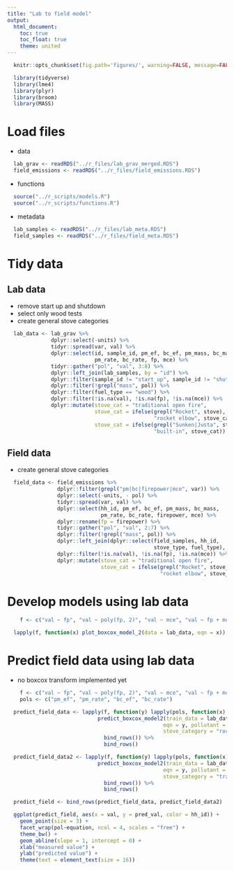 ```yaml
---
title: "Lab to field model"
output:
  html_document:
    toc: true
    toc_float: true
    theme: united
---
```


```r
  knitr::opts_chunk$set(fig.path='figures/', warning=FALSE, message=FALSE, cache=FALSE)
```

```r
  library(tidyverse)
  library(lme4)
  library(plyr)
  library(broom)
  library(MASS)
```

# Load files

* data

```r
  lab_grav <- readRDS("../r_files/lab_grav_merged.RDS")
  field_emissions <- readRDS("../r_files/field_emissions.RDS")
```

* functions

```r
  source("../r_scripts/models.R")
  source("../r_scripts/functions.R")
```

* metadata

```r
  lab_samples <- readRDS("../r_files/lab_meta.RDS")
  field_samples <- readRDS("../r_files/field_meta.RDS")
```

# Tidy data

## Lab data

* remove start up and shutdown
* select only wood tests
* create general stove categories

```r
  lab_data <- lab_grav %>%
              dplyr::select(-units) %>%
              tidyr::spread(var, val) %>% 
              dplyr::select(id, sample_id, pm_ef, bc_ef, pm_mass, bc_mass,
                            pm_rate, bc_rate, fp, mce) %>%
              tidyr::gather("pol", "val", 3:8) %>%
              dplyr::left_join(lab_samples, by = "id") %>%
              dplyr::filter(sample_id != "start_up", sample_id != "shutdown") %>% 
              dplyr::filter(!grepl("mass", pol)) %>%
              dplyr::filter(fuel_type == "wood") %>%
              dplyr::filter(!is.na(val), !is.na(fp), !is.na(mce)) %>%
              dplyr::mutate(stove_cat = "traditional open fire",
                            stove_cat = ifelse(grepl("Rocket", stove),
                                               "rocket elbow", stove_cat),
                            stove_cat = ifelse(grepl("Sunken|Justa", stove),
                                               "built-in", stove_cat))
```

## Field data

* create general stove categories

```r
  field_data <- field_emissions %>%
                dplyr::filter(grepl("pm|bc|firepower|mce", var)) %>%
                dplyr::select(-units, - pol) %>%
                tidyr::spread(var, val) %>%
                dplyr::select(hh_id, pm_ef, bc_ef, pm_mass, bc_mass,
                              pm_rate, bc_rate, firepower, mce) %>%
                dplyr::rename(fp = firepower) %>%
                tidyr::gather("pol", "val", 2:7) %>%
                dplyr::filter(!grepl("mass", pol)) %>%
                dplyr::left_join(dplyr::select(field_samples, hh_id,
                                               stove_type, fuel_type), by = "hh_id") %>%
                dplyr::filter(!is.na(val), !is.na(fp), !is.na(mce)) %>%
                dplyr::mutate(stove_cat = "traditional open fire",
                              stove_cat = ifelse(grepl("Rocket", stove_type),
                                                 "rocket elbow", stove_cat))
```

# Develop models using lab data

```r
    f <- c("val ~ fp", "val ~ poly(fp, 2)", "val ~ mce", "val ~ fp + mce + fp*mce")
```

```r
  lapply(f, function(x) plot_boxcox_model_2(data = lab_data, eqn = x))
```

# Predict field data using lab data

* no boxcox transform implemented yet

```r
    f <- c("val ~ fp", "val ~ poly(fp, 2)", "val ~ mce", "val ~ fp + mce + fp*mce")
    pols <- c("pm_ef", "pm_rate", "bc_ef", "bc_rate")
```

```r
  predict_field_data <- lapply(f, function(y) lapply(pols, function(x)
                             predict_boxcox_model2(train_data = lab_data, test_data = field_data,
                                                  eqn = y, pollutant = x,
                                                  stove_category = "rocket elbow")) %>%
                               bind_rows()) %>%
                               bind_rows() 
```

```r
  predict_field_data2 <- lapply(f, function(y) lapply(pols, function(x)
                             predict_boxcox_model2(train_data = lab_data, test_data = field_data,
                                                  eqn = y, pollutant = x,
                                                  stove_category = "traditional open fire")) %>%
                               bind_rows()) %>%
                               bind_rows() 
```

```r
  predict_field <- bind_rows(predict_field_data, predict_field_data2)
```

```r
  ggplot(predict_field, aes(x = val, y = pred_val, color = hh_id)) +
    geom_point(size = 3) +
    facet_wrap(pol~equation, ncol = 4, scales = "free") + 
    theme_bw() +
    geom_abline(slope = 1, intercept = 0) + 
    xlab("measured value") + 
    ylab("predicted value") + 
    theme(text = element_text(size = 16))
    
```

